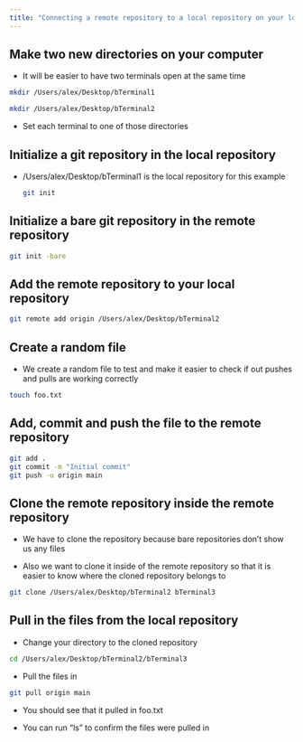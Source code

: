 ```yaml
---
title: "Connecting a remote repository to a local repository on your local device through the command line/terminal"
---
```


## Make two new directories on your computer

-   It will be easier to have two terminals open at the same time

```bash
mkdir /Users/alex/Desktop/bTerminal1
```

```bash
mkdir /Users/alex/Desktop/bTerminal2
```

-   Set each terminal to one of those directories

## Initialize a git repository in the local repository

-   /Users/alex/Desktop/bTerminal1 is the local repository for this example

    ```bash
    git init
    ```

## Initialize a bare git repository in the remote repository

```bash
git init -bare
```

## Add the remote repository to your local repository

```bash
git remote add origin /Users/alex/Desktop/bTerminal2
```

## Create a random file

-   We create a random file to test and make it easier to check if out pushes and pulls are working correctly

```bash
touch foo.txt
```

## Add, commit and push the file to the remote repository

```bash
git add .
git commit -m "Initial commit"
git push -u origin main
```

## Clone the remote repository inside the remote repository

-   We have to clone the repository because bare repositories don't show us any files

-   Also we want to clone it inside of the remote repository so that it is easier to know where the cloned repository belongs to

```bash
git clone /Users/alex/Desktop/bTerminal2 bTerminal3
```

## Pull in the files from the local repository

-   Change your directory to the cloned repository

```bash
cd /Users/alex/Desktop/bTerminal2/bTerminal3
```

-   Pull the files in

```bash
git pull origin main
```

-   You should see that it pulled in foo.txt

-   You can run "ls" to confirm the files were pulled in


    \
